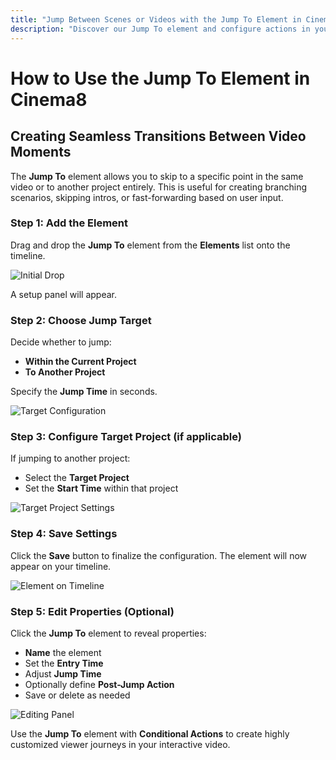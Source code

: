 ```yaml
---
title: "Jump Between Scenes or Videos with the Jump To Element in Cinema8"
description: "Discover our Jump To element and configure actions in your videos to navigate based on viewer choices or time‑based triggers. Visit Cinema8."
---
```



# How to Use the Jump To Element in Cinema8

## Creating Seamless Transitions Between Video Moments

The **Jump To** element allows you to skip to a specific point in the same video or to another project entirely. This is useful for creating branching scenarios, skipping intros, or fast-forwarding based on user input.

<Steps>

### Step 1: Add the Element

Drag and drop the **Jump To** element from the **Elements** list onto the timeline.

![Initial Drop](/screenshot/advanced-interactivity/jumpTo-1.webp)

A setup panel will appear.

### Step 2: Choose Jump Target

Decide whether to jump:

- **Within the Current Project**
- **To Another Project**

Specify the **Jump Time** in seconds.

![Target Configuration](/screenshot/advanced-interactivity/jumpTo-2.webp)

### Step 3: Configure Target Project (if applicable)

If jumping to another project:

- Select the **Target Project**
- Set the **Start Time** within that project

![Target Project Settings](/screenshot/advanced-interactivity/jumpTo-3.webp)

### Step 4: Save Settings

Click the **Save** button to finalize the configuration. The element will now appear on your timeline.

![Element on Timeline](/screenshot/advanced-interactivity/jumpTo-4.webp)

### Step 5: Edit Properties (Optional)

Click the **Jump To** element to reveal properties:

- **Name** the element
- Set the **Entry Time**
- Adjust **Jump Time**
- Optionally define **Post-Jump Action**
- Save or delete as needed

![Editing Panel](/screenshot/advanced-interactivity/jumpTo-5.webp)

</Steps>

<Callout type="tip">
Use the <strong>Jump To</strong> element with <strong>Conditional Actions</strong> to create highly customized viewer journeys in your interactive video.
</Callout>
